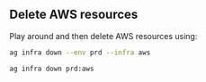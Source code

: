 ## Delete AWS resources

Play around and then delete AWS resources using:

<CodeGroup>

```bash terminal
ag infra down --env prd --infra aws
```

```bash shorthand
ag infra down prd:aws
```

</CodeGroup>
